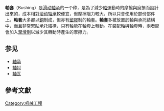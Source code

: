 '''軸套'''（Bushing）是[[滑动轴承|滑动轴承]]的一个种，是為了減少[[軸|軸]]運動時的摩擦與磨損而設計出來的，成本相對[[滚动轴承|滚动轴承]]較便宜，但摩擦阻力較大，所以只會使用於部份部件上。'''軸套'''大多都以[[銅|銅]]制成，但亦有[[塑膠|塑膠]]制的軸套。'''軸套'''多被放置於軸與承托結構中，而且非常緊貼承托結構，只有軸能在軸套上轉動。在裝配軸與軸套時，兩者間會加入[[潤滑劑|潤滑劑]]以減少其轉動時產生的摩擦力。

==参见==
*[[轴承|轴承]]
*[[轴衬|轴衬]]
*[[轴瓦|轴瓦]]

== 參考文獻 ==
{{reflist}}

{{Tech-stub}}
{{Authority control}}

[[Category:机械工程|Category:机械工程]]
